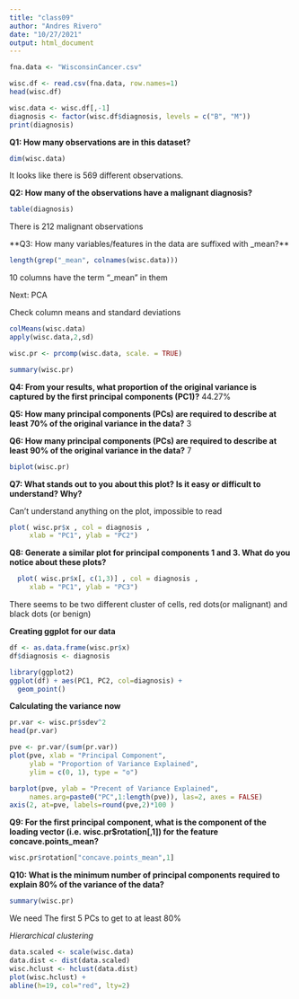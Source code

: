 ```yaml
---
title: "class09"
author: "Andres Rivero"
date: "10/27/2021"
output: html_document
---
```


```r
fna.data <- "WisconsinCancer.csv"

```


```r
wisc.df <- read.csv(fna.data, row.names=1)
head(wisc.df)
```

```r
wisc.data <- wisc.df[,-1]
diagnosis <- factor(wisc.df$diagnosis, levels = c("B", "M"))
print(diagnosis)
```
**Q1: How many observations are in this dataset?**
```r
dim(wisc.data)

```
It looks like there is 569 different observations.


**Q2: How many of the observations have a malignant diagnosis?**

```r
table(diagnosis)
```
There is 212 malignant observations

**Q3: How many variables/features in the data are suffixed with _mean?**
```r
length(grep("_mean", colnames(wisc.data)))
```
10 columns have the term "_mean" in them



Next: PCA

Check column means and standard deviations
```r
colMeans(wisc.data)
apply(wisc.data,2,sd)

wisc.pr <- prcomp(wisc.data, scale. = TRUE)

```
```r
summary(wisc.pr)
```

**Q4: From your results, what proportion of the original variance is captured by the first principal components (PC1)?**
44.27%

**Q5: How many principal components (PCs) are required to describe at least 70% of the original variance in the data?**
3

**Q6: How many principal components (PCs) are required to describe at least 90% of the original variance in the data?**
7

```r
biplot(wisc.pr)
```
**Q7: What stands out to you about this plot? Is it easy or difficult to understand? Why?**

Can't understand anything on the plot, impossible to read

```r
plot( wisc.pr$x , col = diagnosis , 
     xlab = "PC1", ylab = "PC2")
```
**Q8: Generate a similar plot for principal components 1 and 3. What do you notice about these plots?**

```r
  plot( wisc.pr$x[, c(1,3)] , col = diagnosis , 
     xlab = "PC1", ylab = "PC3")
```
There seems to be two different cluster of cells, red dots(or malignant) and black dots (or benign)


**Creating ggplot for our data**

```r
df <- as.data.frame(wisc.pr$x)
df$diagnosis <- diagnosis
```

```r
library(ggplot2)
ggplot(df) + aes(PC1, PC2, col=diagnosis) + 
  geom_point()
```
**Calculating the variance now**

```r
pr.var <- wisc.pr$sdev^2
head(pr.var)
```
```r
pve <- pr.var/(sum(pr.var))
plot(pve, xlab = "Principal Component", 
     ylab = "Proportion of Variance Explained", 
     ylim = c(0, 1), type = "o")
```

```r
barplot(pve, ylab = "Precent of Variance Explained",
     names.arg=paste0("PC",1:length(pve)), las=2, axes = FALSE)
axis(2, at=pve, labels=round(pve,2)*100 )
```
**Q9: For the first principal component, what is the component of the loading vector (i.e. wisc.pr$rotation[,1]) for the feature concave.points_mean?**

```r
wisc.pr$rotation["concave.points_mean",1]

```

**Q10: What is the minimum number of principal components required to explain 80% of the variance of the data?**

```r
summary(wisc.pr)
```
We need The first 5 PCs to get to at least 80%


*Hierarchical clustering*

```r
data.scaled <- scale(wisc.data)
data.dist <- dist(data.scaled)
wisc.hclust <- hclust(data.dist)
plot(wisc.hclust) +
abline(h=19, col="red", lty=2)
```

